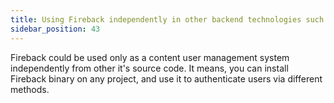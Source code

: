 ```yaml
---
title: Using Fireback independently in other backend technologies such as Node.js or Java
sidebar_position: 43
---
```


Fireback could be used only as a content user management system independently from other it's source code.
It means, you can install Fireback binary on any project, and use it to authenticate users via different 
methods. 